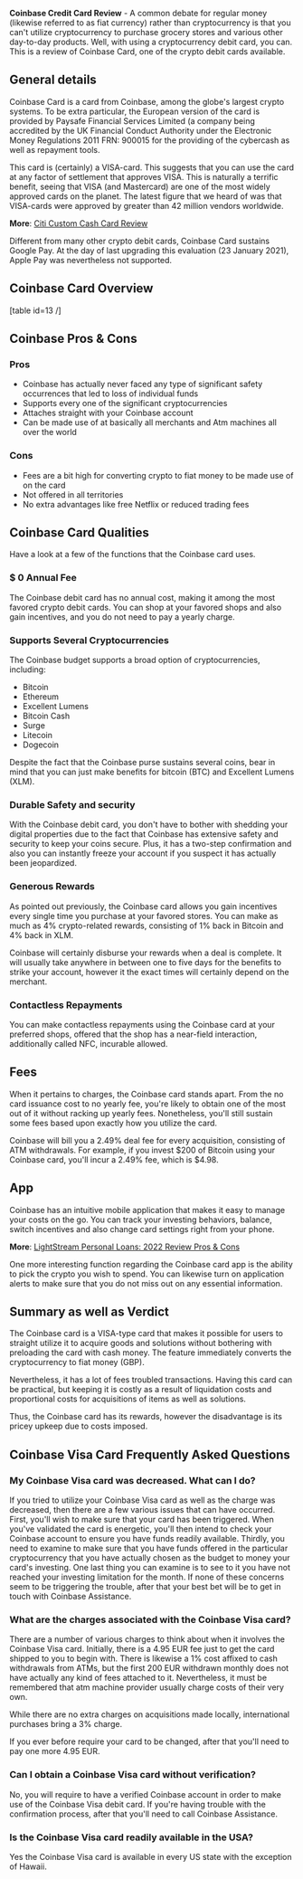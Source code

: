<strong>Coinbase Credit Card Review</strong> - A common debate for regular money (likewise referred to as fiat currency) rather than cryptocurrency is that you can't utilize cryptocurrency to purchase grocery stores and various other day-to-day products. Well, with using a cryptocurrency debit card, you can. This is a review of Coinbase Card, one of the crypto debit cards available.
<h2>General details</h2>
Coinbase Card is a card from Coinbase, among the globe's largest crypto systems. To be extra particular, the European version of the card is provided by Paysafe Financial Services Limited (a company being accredited by the UK Financial Conduct Authority under the Electronic Money Regulations 2011 FRN: 900015 for the providing of the cybercash as well as repayment tools.

This card is (certainly) a VISA-card. This suggests that you can use the card at any factor of settlement that approves VISA. This is naturally a terrific benefit, seeing that VISA (and Mastercard) are one of the most widely approved cards on the planet. The latest figure that we heard of was that VISA-cards were approved by greater than 42 million vendors worldwide.

<strong>More</strong>: <a href="https://cashdik.com/citi-custom-cash/">Citi Custom Cash Card Review</a>

Different from many other crypto debit cards, Coinbase Card sustains Google Pay. At the day of last upgrading this evaluation (23 January 2021), Apple Pay was nevertheless not supported.
<h2>Coinbase Card Overview</h2>
[table id=13 /]
<h2>Coinbase Pros &amp; Cons</h2>
<h3>Pros</h3>
<ul>
 	<li>Coinbase has actually never faced any type of significant safety occurrences that led to loss of individual funds</li>
 	<li>Supports every one of the significant cryptocurrencies</li>
 	<li>Attaches straight with your Coinbase account</li>
 	<li>Can be made use of at basically all merchants and Atm machines all over the world</li>
</ul>
<h3>Cons</h3>
<ul>
 	<li>Fees are a bit high for converting crypto to fiat money to be made use of on the card</li>
 	<li>Not offered in all territories</li>
 	<li>No extra advantages like free Netflix or reduced trading fees</li>
</ul>
<h2>Coinbase Card Qualities</h2>
Have a look at a few of the functions that the Coinbase card uses.
<h3>$ 0 Annual Fee</h3>
The Coinbase debit card has no annual cost, making it among the most favored crypto debit cards. You can shop at your favored shops and also gain incentives, and you do not need to pay a yearly charge.
<h3>Supports Several Cryptocurrencies</h3>
The Coinbase budget supports a broad option of cryptocurrencies, including:
<ul>
 	<li>Bitcoin</li>
 	<li>Ethereum</li>
 	<li>Excellent Lumens</li>
 	<li>Bitcoin Cash</li>
 	<li>Surge</li>
 	<li>Litecoin</li>
 	<li>Dogecoin</li>
</ul>
Despite the fact that the Coinbase purse sustains several coins, bear in mind that you can just make benefits for bitcoin (BTC) and Excellent Lumens (XLM).
<h3>Durable Safety and security</h3>
With the Coinbase debit card, you don't have to bother with shedding your digital properties due to the fact that Coinbase has extensive safety and security to keep your coins secure. Plus, it has a two-step confirmation and also you can instantly freeze your account if you suspect it has actually been jeopardized.
<h3>Generous Rewards</h3>
As pointed out previously, the Coinbase card allows you gain incentives every single time you purchase at your favored stores. You can make as much as 4% crypto-related rewards, consisting of 1% back in Bitcoin and 4% back in XLM.

Coinbase will certainly disburse your rewards when a deal is complete. It will usually take anywhere in between one to five days for the benefits to strike your account, however it the exact times will certainly depend on the merchant.
<h3>Contactless Repayments</h3>
You can make contactless repayments using the Coinbase card at your preferred shops, offered that the shop has a near-field interaction, additionally called NFC, incurable allowed.
<h2>Fees</h2>
When it pertains to charges, the Coinbase card stands apart. From the no card issuance cost to no yearly fee, you're likely to obtain one of the most out of it without racking up yearly fees. Nonetheless, you'll still sustain some fees based upon exactly how you utilize the card.

Coinbase will bill you a 2.49% deal fee for every acquisition, consisting of ATM withdrawals. For example, if you invest $200 of Bitcoin using your Coinbase card, you'll incur a 2.49% fee, which is $4.98.
<h2>App</h2>
Coinbase has an intuitive mobile application that makes it easy to manage your costs on the go. You can track your investing behaviors, balance, switch incentives and also change card settings right from your phone.

<strong>More</strong>: <a href="https://cashdik.com/lightstream/">LightStream Personal Loans: 2022 Review Pros & Cons</a>

One more interesting function regarding the Coinbase card app is the ability to pick the crypto you wish to spend. You can likewise turn on application alerts to make sure that you do not miss out on any essential information.
<h2>Summary as well as Verdict</h2>
The Coinbase card is a VISA-type card that makes it possible for users to straight utilize it to acquire goods and solutions without bothering with preloading the card with cash money. The feature immediately converts the cryptocurrency to fiat money (GBP).

Nevertheless, it has a lot of fees troubled transactions. Having this card can be practical, but keeping it is costly as a result of liquidation costs and proportional costs for acquisitions of items as well as solutions.

Thus, the Coinbase card has its rewards, however the disadvantage is its pricey upkeep due to costs imposed.
<h2>Coinbase Visa Card Frequently Asked Questions</h2>
<h3>My Coinbase Visa card was decreased. What can I do?</h3>
If you tried to utilize your Coinbase Visa card as well as the charge was decreased, then there are a few various issues that can have occurred. First, you'll wish to make sure that your card has been triggered. When you've validated the card is energetic, you'll then intend to check your Coinbase account to ensure you have funds readily available. Thirdly, you need to examine to make sure that you have funds offered in the particular cryptocurrency that you have actually chosen as the budget to money your card's investing. One last thing you can examine is to see to it you have not reached your investing limitation for the month. If none of these concerns seem to be triggering the trouble, after that your best bet will be to get in touch with Coinbase Assistance.
<h3>What are the charges associated with the Coinbase Visa card?</h3>
There are a number of various charges to think about when it involves the Coinbase Visa card. Initially, there is a 4.95 EUR fee just to get the card shipped to you to begin with. There is likewise a 1% cost affixed to cash withdrawals from ATMs, but the first 200 EUR withdrawn monthly does not have actually any kind of fees attached to it. Nevertheless, it must be remembered that atm machine provider usually charge costs of their very own.

While there are no extra charges on acquisitions made locally, international purchases bring a 3% charge.

If you ever before require your card to be changed, after that you'll need to pay one more 4.95 EUR.
<h3>Can I obtain a Coinbase Visa card without verification?</h3>
No, you will require to have a verified Coinbase account in order to make use of the Coinbase Visa debit card. If you're having trouble with the confirmation process, after that you'll need to call Coinbase Assistance.
<h3>Is the Coinbase Visa card readily available in the USA?</h3>
Yes the Coinbase Visa card is available in every US state with the exception of Hawaii.

&nbsp;
